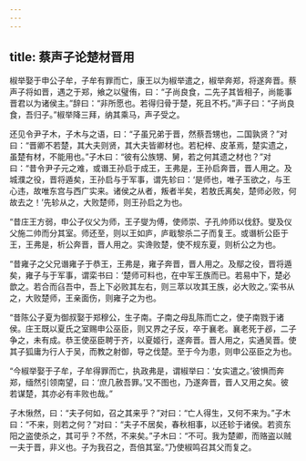 ```yaml
---
---
---
```

title: 蔡声子论楚材晋用
---


椒举娶于申公子牟，子牟有罪而亡，康王以为椒举遣之，椒举奔郑，将遂奔晋。蔡声子将如晋，遇之于郑，飨之以璧侑，曰：“子尚良食，二先子其皆相子，尚能事晋君以为诸侯主。”辞曰：“非所愿也。若得归骨于楚，死且不朽。”声子曰：“子尚良食，吾归子。”椒举降三拜，纳其乘马，声子受之。

还见令尹子木，子木与之语，曰：“子虽兄弟于晋，然蔡吾甥也，二国孰贤？”对曰：“晋卿不若楚，其大夫则贤，其大夫皆卿材也。若杞梓、皮革焉，楚实遗之，虽楚有材，不能用也。”子木曰：“彼有公族甥、舅，若之何其遗之材也？”对曰：“昔令尹子元之难，或谮王孙启于成王，王弗是，王孙启奔晋，晋人用之。及城濮之役，晋将遁矣，王孙启与于军事，谓先轸曰：‘是师也，唯子玉欲之，与王心违，故唯东宫与西广实来。诸侯之从者，叛者半矣，若敖氏离矣，楚师必败，何故去之！’先轸从之，大败楚师，则王孙启之为也。

“昔庄王方弱，申公子仪父为师，王子燮为傅，使师崇、子孔帅师以伐舒。燮及仪父施二帅而分其室。师还至，则以王如庐，庐戢黎杀二子而复王。或谮析公臣于王，王弗是，析公奔晋，晋人用之。实谗败楚，使不规东夏，则析公之为也。

“昔雍子之父兄谮雍子于恭王，王弗是，雍子奔晋，晋人用之。及鄢之役，晋将遁矣，雍子与于军事，谓栾书曰：‘楚师可料也，在中军王族而已。若易中下，楚必歆之。若合而臽吾中，吾上下必败其左右，则三萃以攻其王族，必大败之。’栾书从之，大败楚师，王亲面伤，则雍子之为也。

“昔陈公子夏为御叔娶于郑穆公，生子南。子南之母乱陈而亡之，使子南戮于诸侯。庄王既以夏氏之室赐申公巫臣，则又界之子反，卒于襄老。襄老死于邲，二子争之，未有成。恭王使巫臣聘于齐，以夏姬行，遂奔晋。晋人用之，实通吴晋。使其子狐庸为行人于吴，而教之射御，导之伐楚。至于今为患，则申公巫臣之为也。

“今椒举娶于子牟，子牟得罪而亡，执政弗是，谓椒举曰：‘女实遣之。’彼惧而奔郑，缅然引领南望，曰：‘庶几赦吾罪。’又不图也，乃遂奔晋，晋人又用之矣。彼若谋楚，其亦必有丰败也哉。”

子木愀然，曰：“夫子何如，召之其来乎？”对曰：“亡人得生，又何不来为。”子木曰：“不来，则若之何？”对曰：“夫子不居矣，春秋相事，以还轸于诸侯。若资东阳之盗使杀之，其可乎？不然，不来矣。”子木曰：“不可。我为楚卿，而赂盗以贼一夫于晋，非义也。子为我召之，吾倍其室。”乃使椒鸣召其父而复之。

